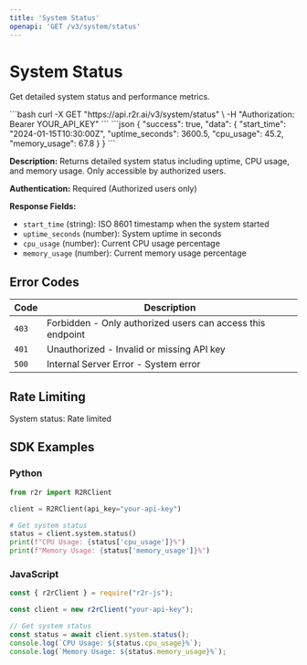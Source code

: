 ```yaml
---
title: 'System Status'
openapi: 'GET /v3/system/status'
---
```


# System Status

Get detailed system status and performance metrics.

<RequestExample>
```bash
curl -X GET "https://api.r2r.ai/v3/system/status" \
  -H "Authorization: Bearer YOUR_API_KEY"
```
</RequestExample>

<ResponseExample>
```json
{
  "success": true,
  "data": {
    "start_time": "2024-01-15T10:30:00Z",
    "uptime_seconds": 3600.5,
    "cpu_usage": 45.2,
    "memory_usage": 67.8
  }
}
```
</ResponseExample>

**Description:** Returns detailed system status including uptime, CPU usage, and memory usage. Only accessible by authorized users.

**Authentication:** Required (Authorized users only)

**Response Fields:**
- `start_time` (string): ISO 8601 timestamp when the system started
- `uptime_seconds` (number): System uptime in seconds
- `cpu_usage` (number): Current CPU usage percentage
- `memory_usage` (number): Current memory usage percentage

## Error Codes

| Code | Description |
|------|-------------|
| `403` | Forbidden - Only authorized users can access this endpoint |
| `401` | Unauthorized - Invalid or missing API key |
| `500` | Internal Server Error - System error |

## Rate Limiting

System status: Rate limited

## SDK Examples

### Python

```python
from r2r import R2RClient

client = R2RClient(api_key="your-api-key")

# Get system status
status = client.system.status()
print(f"CPU Usage: {status['cpu_usage']}%")
print(f"Memory Usage: {status['memory_usage']}%")
```

### JavaScript

```javascript
const { r2rClient } = require("r2r-js");

const client = new r2rClient("your-api-key");

// Get system status
const status = await client.system.status();
console.log(`CPU Usage: ${status.cpu_usage}%`);
console.log(`Memory Usage: ${status.memory_usage}%`);
``` 